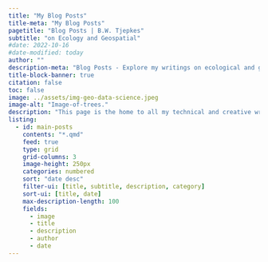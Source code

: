 ```yaml
---
title: "My Blog Posts"
title-meta: "My Blog Posts"
pagetitle: "Blog Posts | B.W. Tjepkes"
subtitle: "on Ecology and Geospatial"
#date: 2022-10-16
#date-modified: today
author: ""
description-meta: "Blog Posts - Explore my writings on ecological and geospatial data science."
title-block-banner: true
citation: false
toc: false
image: ../assets/img-geo-data-science.jpeg
image-alt: "Image-of-trees."
description: "This page is the home to all my technical and creative writings. The technical aspects generally covers some of my adventures whilst learning to become a multi-lingual user in **R, Python, SQL, and beyond**. Some creative works about **nature conservation, ecology, and other topics** are also included here."
listing:
  - id: main-posts
    contents: "*.qmd"
    feed: true
    type: grid
    grid-columns: 3
    image-height: 250px
    categories: numbered
    sort: "date desc"
    filter-ui: [title, subtitle, description, category]
    sort-ui: [title, date]
    max-description-length: 100
    fields: 
      - image
      - title
      - description
      - author
      - date
---
```


::: {#main-posts}
:::

